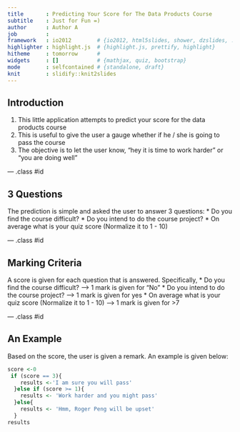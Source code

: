```yaml
---
title       : Predicting Your Score for The Data Products Course
subtitle    : Just for Fun =)
author      : Author A
job         : 
framework   : io2012        # {io2012, html5slides, shower, dzslides, ...}
highlighter : highlight.js  # {highlight.js, prettify, highlight}
hitheme     : tomorrow      # 
widgets     : []            # {mathjax, quiz, bootstrap}
mode        : selfcontained # {standalone, draft}
knit        : slidify::knit2slides
---
```


## Introduction

1. This little application attempts to predict your score for the data products course
2. This is useful to give the user a gauge whether if he / she is going to pass the course
3. The objective is to let the user know, "hey it is time to work harder" or "you are doing well"

--- .class #id 

## 3 Questions

The prediction is simple and asked the user to answer 3 questions:
* Do you find the course difficult?
* Do you intend to do the course project?
* On average what is your quiz score (Normalize it to 1 - 10)


--- .class #id 

## Marking Criteria

A score is given for each question that is answered. Specifically,
* Do you find the course difficult? --> 1 mark is given for "No"
* Do you intend to do the course project? --> 1 mark is given for yes
* On average what is your quiz score (Normalize it to 1 - 10) --> 1 mark is given for >7

--- .class #id 

## An Example

Based on the score, the user is given a remark. An example is given below:

```r
score <-0
 if (score == 3){
    results <-'I am sure you will pass'
  }else if (score >= 1){
    results <- 'Work harder and you might pass'
  }else{
    results <- 'Hmm, Roger Peng will be upset'
  }
results
```

